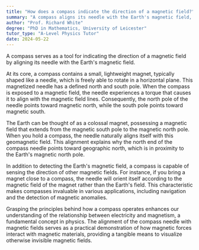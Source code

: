 ```yaml
---
title: "How does a compass indicate the direction of a magnetic field?"
summary: "A compass aligns its needle with the Earth's magnetic field, indicating direction based on the orientation of the magnetic field."
author: "Prof. Richard White"
degree: "PhD in Mathematics, University of Leicester"
tutor_type: "A-Level Physics Tutor"
date: 2024-05-22
---
```


A compass serves as a tool for indicating the direction of a magnetic field by aligning its needle with the Earth's magnetic field.

At its core, a compass contains a small, lightweight magnet, typically shaped like a needle, which is freely able to rotate in a horizontal plane. This magnetized needle has a defined north and south pole. When the compass is exposed to a magnetic field, the needle experiences a torque that causes it to align with the magnetic field lines. Consequently, the north pole of the needle points toward magnetic north, while the south pole points toward magnetic south.

The Earth can be thought of as a colossal magnet, possessing a magnetic field that extends from the magnetic south pole to the magnetic north pole. When you hold a compass, the needle naturally aligns itself with this geomagnetic field. This alignment explains why the north end of the compass needle points toward geographic north, which is in proximity to the Earth's magnetic north pole.

In addition to detecting the Earth's magnetic field, a compass is capable of sensing the direction of other magnetic fields. For instance, if you bring a magnet close to a compass, the needle will orient itself according to the magnetic field of the magnet rather than the Earth's field. This characteristic makes compasses invaluable in various applications, including navigation and the detection of magnetic anomalies.

Grasping the principles behind how a compass operates enhances our understanding of the relationship between electricity and magnetism, a fundamental concept in physics. The alignment of the compass needle with magnetic fields serves as a practical demonstration of how magnetic forces interact with magnetic materials, providing a tangible means to visualize otherwise invisible magnetic fields.
    